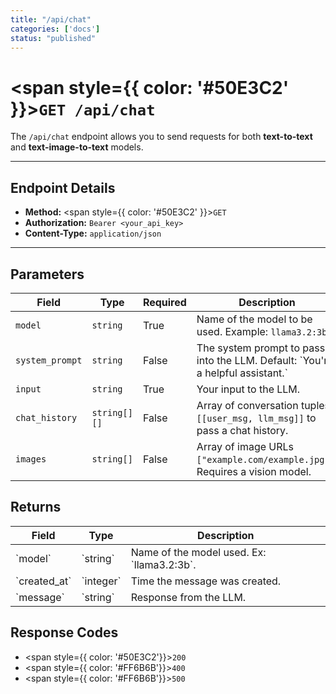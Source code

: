 ```yaml
---
title: "/api/chat"
categories: ['docs']
status: "published"
---
```


# <span style={{ color: '#50E3C2' }}>`GET /api/chat`</span>

The `/api/chat` endpoint allows you to send requests for both **text-to-text** and **text-image-to-text** models.

---

## **Endpoint Details**
- **Method:** <span style={{ color: '#50E3C2' }}>`GET`</span>  
- **Authorization:** `Bearer <your_api_key>`  
- **Content-Type:** `application/json`  

---

## **Parameters**
<table style={{ width: '100%', borderCollapse: 'collapse', tableLayout: 'auto' }}>
  <thead>
    <tr style={{ }}>
      <th style={{ border: '1px solid #dddddd', padding: '8px', textAlign: 'left' }}>Field</th>
      <th style={{ border: '1px solid #dddddd', padding: '8px', textAlign: 'left' }}>Type</th>
      <th style={{ border: '1px solid #dddddd', padding: '8px', textAlign: 'left' }}>Required</th>
      <th style={{ border: '1px solid #dddddd', padding: '8px', textAlign: 'left' }}>Description</th>
    </tr>
  </thead>
  <tbody>
    <tr>
      <td style={{ border: '1px solid #dddddd', padding: '8px', whiteSpace: 'nowrap' }}><code>model</code></td>
      <td style={{ border: '1px solid #dddddd', padding: '8px', whiteSpace: 'nowrap' }}><code>string</code></td>
      <td style={{ border: '1px solid #dddddd', padding: '8px', whiteSpace: 'nowrap' }}>True</td>
      <td style={{ border: '1px solid #dddddd', padding: '8px' }}>Name of the model to be used. Example: <code>llama3.2:3b</code>.</td>
    </tr>
    <tr>
      <td style={{ border: '1px solid #dddddd', padding: '8px', whiteSpace: 'nowrap' }}><code>system_prompt</code></td>
      <td style={{ border: '1px solid #dddddd', padding: '8px', whiteSpace: 'nowrap' }}><code>string</code></td>
      <td style={{ border: '1px solid #dddddd', padding: '8px', whiteSpace: 'nowrap' }}>False</td>
      <td style={{ border: '1px solid #dddddd', padding: '8px' }}>The system prompt to pass into the LLM. Default: `You're a helpful assistant.`</td>
    </tr>
    <tr>
      <td style={{ border: '1px solid #dddddd', padding: '8px', whiteSpace: 'nowrap' }}><code>input</code></td>
      <td style={{ border: '1px solid #dddddd', padding: '8px', whiteSpace: 'nowrap' }}><code>string</code></td>
      <td style={{ border: '1px solid #dddddd', padding: '8px', whiteSpace: 'nowrap' }}>True</td>
      <td style={{ border: '1px solid #dddddd', padding: '8px' }}>Your input to the LLM.</td>
    </tr>
    <tr>
      <td style={{ border: '1px solid #dddddd', padding: '8px', whiteSpace: 'nowrap' }}><code>chat_history</code></td>
      <td style={{ border: '1px solid #dddddd', padding: '8px', whiteSpace: 'nowrap' }}><code>string[][]</code></td>
      <td style={{ border: '1px solid #dddddd', padding: '8px', whiteSpace: 'nowrap' }}>False</td>
      <td style={{ border: '1px solid #dddddd', padding: '8px' }}>Array of conversation tuples <code>[[user_msg, llm_msg]]</code> to pass a chat history.</td>
    </tr>
    <tr>
      <td style={{ border: '1px solid #dddddd', padding: '8px', whiteSpace: 'nowrap' }}><code>images</code></td>
      <td style={{ border: '1px solid #dddddd', padding: '8px', whiteSpace: 'nowrap' }}><code>string[]</code></td>
      <td style={{ border: '1px solid #dddddd', padding: '8px', whiteSpace: 'nowrap' }}>False</td>
      <td style={{ border: '1px solid #dddddd', padding: '8px' }}>Array of image URLs <code>["example.com/example.jpg"]</code>. Requires a vision model.</td>
    </tr>
  </tbody>
</table>


## **Returns**
<table style={{ width: '100%' }}>
  <thead>
    <tr style={{ }}>
      <th style={{ border: '1px solid #dddddd', padding: '8px' }}>Field</th>
      <th style={{ border: '1px solid #dddddd', padding: '8px' }}>Type</th>
      <th style={{ border: '1px solid #dddddd', padding: '8px' }}>Description</th>
    </tr>
  </thead>
  <tbody>
    <tr>
      <td style={{ border: '1px solid #dddddd', padding: '8px' }}>`model`</td>
      <td style={{ border: '1px solid #dddddd', padding: '8px' }}>`string`</td>
      <td style={{ border: '1px solid #dddddd', padding: '8px' }}>Name of the model used. Ex: `llama3.2:3b`.</td>
    </tr>
    <tr>
      <td style={{ border: '1px solid #dddddd', padding: '8px' }}>`created_at`</td>
      <td style={{ border: '1px solid #dddddd', padding: '8px' }}>`integer`</td>
      <td style={{ border: '1px solid #dddddd', padding: '8px' }}>Time the message was created.</td>
    </tr>
    <tr>
      <td style={{ border: '1px solid #dddddd', padding: '8px' }}>`message`</td>
      <td style={{ border: '1px solid #dddddd', padding: '8px' }}>`string`</td>
      <td style={{ border: '1px solid #dddddd', padding: '8px' }}>Response from the LLM.</td>
    </tr>
  </tbody>
</table>

## **Response Codes**

- <span style={{ color: '#50E3C2'}}>`200`</span>
- <span style={{ color: '#FF6B6B'}}>`400`</span>
- <span style={{ color: '#FF6B6B'}}>`500`</span>
